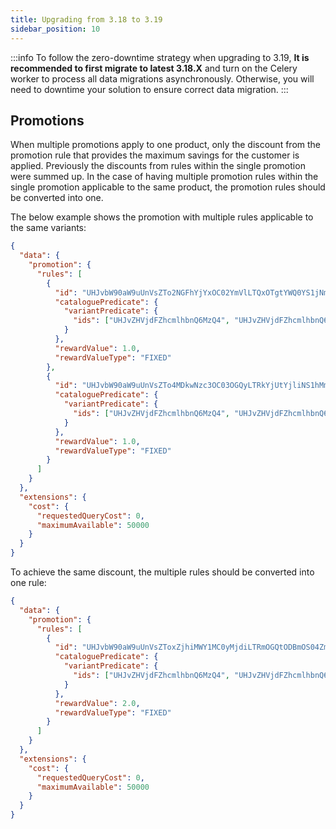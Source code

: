 ```yaml
---
title: Upgrading from 3.18 to 3.19
sidebar_position: 10
---
```


:::info
To follow the zero-downtime strategy when upgrading to 3.19, **It is recommended to first migrate to latest 3.18.X** and turn on the Celery worker to process all data migrations asynchronously.
Otherwise, you will need to downtime your solution to ensure correct data migration.
:::

## Promotions

When multiple promotions apply to one product, only the discount from the promotion rule that provides the maximum savings for the customer is applied. Previously the discounts from rules within the single promotion were summed up.
In the case of having multiple promotion rules within the single promotion applicable to the same product, the promotion rules should be converted into one.

The below example shows the promotion with multiple rules applicable to the same variants:

```json
{
  "data": {
    "promotion": {
      "rules": [
        {
          "id": "UHJvbW90aW9uUnVsZTo2NGFhYjYxOC02YmVlLTQxOTgtYWQ0YS1jNmEzZThkNzY5NWI=",
          "cataloguePredicate": {
            "variantPredicate": {
              "ids": ["UHJvZHVjdFZhcmlhbnQ6MzQ4", "UHJvZHVjdFZhcmlhbnQ6MzQ5"]
            }
          },
          "rewardValue": 1.0,
          "rewardValueType": "FIXED"
        },
        {
          "id": "UHJvbW90aW9uUnVsZTo4MDkwNzc3OC03OGQyLTRkYjUtYjliNS1hMmU4ZDc5MmRjZTg=",
          "cataloguePredicate": {
            "variantPredicate": {
              "ids": ["UHJvZHVjdFZhcmlhbnQ6MzQ4", "UHJvZHVjdFZhcmlhbnQ6MzQ5"]
            }
          },
          "rewardValue": 1.0,
          "rewardValueType": "FIXED"
        }
      ]
    }
  },
  "extensions": {
    "cost": {
      "requestedQueryCost": 0,
      "maximumAvailable": 50000
    }
  }
}
```

To achieve the same discount, the multiple rules should be converted into one rule:

```json
{
  "data": {
    "promotion": {
      "rules": [
        {
          "id": "UHJvbW90aW9uUnVsZToxZjhiMWY1MC0yMjdiLTRmOGQtODBmOS04ZmM1YmJiNzU3OWE=",
          "cataloguePredicate": {
            "variantPredicate": {
              "ids": ["UHJvZHVjdFZhcmlhbnQ6MzQ4", "UHJvZHVjdFZhcmlhbnQ6MzQ5"]
            }
          },
          "rewardValue": 2.0,
          "rewardValueType": "FIXED"
        }
      ]
    }
  },
  "extensions": {
    "cost": {
      "requestedQueryCost": 0,
      "maximumAvailable": 50000
    }
  }
}
```

